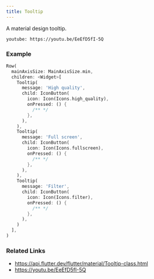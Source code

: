 ```yaml
---
title: Tooltip
---
```


A material design tooltip.

`youtube: https://youtu.be/EeEfD5fI-5Q`

### Example

```dart liveslice=Tooltip
Row(
  mainAxisSize: MainAxisSize.min,
  children: <Widget>[
    Tooltip(
      message: 'High quality',
      child: IconButton(
        icon: Icon(Icons.high_quality),
        onPressed: () {
          /** */
        },
      ),
    ),
    Tooltip(
      message: 'Full screen',
      child: IconButton(
        icon: Icon(Icons.fullscreen),
        onPressed: () {
          /** */
        },
      ),
    ),
    Tooltip(
      message: 'Filter',
      child: IconButton(
        icon: Icon(Icons.filter),
        onPressed: () {
          /** */
        },
      ),
    )
  ],
)
```

### Related Links
- https://api.flutter.dev/flutter/material/Tooltip-class.html
- https://youtu.be/EeEfD5fI-5Q
